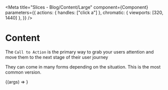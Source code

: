 
<Meta
  title="Slices - Blog/Content/Large"
  component={Component}
  parameters={{
    actions: { handles: ["click a"] },
    chromatic: { viewports: [320, 1440] },
  }}
/>

# Content

The `Call to Action` is the primary way to grab your users attention and move them to the next stage of their user journey

They can come in many forms depending on the situation. This is the most common version.

<Preview withToolbar>
  <Story name="Large" args={mocks}>
    {(args) => <Component {...args} />}
  </Story>
  <div />
</Preview>

<ArgsTable story="Large" />
